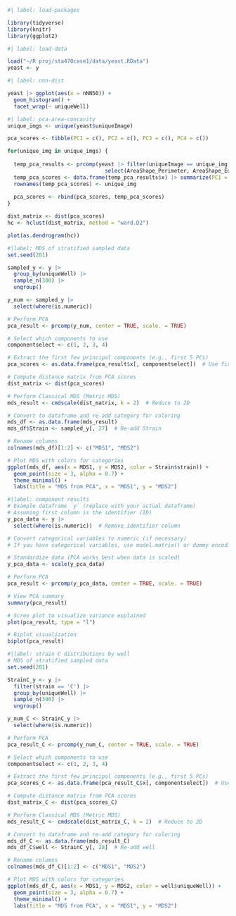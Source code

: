 
```r
#| label: load-packages

library(tidyverse)
library(knitr)
library(ggplot2)
```


```r
#| label: load-data

load("~/R proj/sta470case1/data/yeast.RData")
yeast <- y
```

```r
#| label: nnn-dist

yeast |> ggplot(aes(x = nNN50)) +
  geom_histogram() +
  facet_wrap(~ uniqueWell)
```

```r
#| label: pca-area-concavity
unique_imgs <- unique(yeast$uniqueImage)

pca_scores <- tibble(PC1 = c(), PC2 = c(), PC3 = c(), PC4 = c())

for(unique_img in unique_imgs) {
  
  temp_pca_results <- prcomp(yeast |> filter(uniqueImage == unique_img) |> 
                               select(AreaShape_Perimeter, AreaShape_EquivalentDiameter, AreaShape_ConvexArea, AreaShape_Solidity), scale = TRUE)
  temp_pca_scores <- data.frame(temp_pca_results$x) |> summarize(PC1 = median(PC1), PC2 = median(PC2), PC3 = median(PC3), PC4 = median(PC4))
  rownames(temp_pca_scores) <- unique_img
  
  pca_scores <- rbind(pca_scores, temp_pca_scores)
}

dist_matrix <- dist(pca_scores)
hc <- hclust(dist_matrix, method = "ward.D2")

plot(as.dendrogram(hc))
```

```r
#|label: MDS of stratified sampled data
set.seed(201)

sampled_y <- y |>
  group_by(uniqueWell) |>
  sample_n(300) |>
  ungroup()

y_num <- sampled_y |>
  select(where(is.numeric))

# Perform PCA
pca_result <- prcomp(y_num, center = TRUE, scale. = TRUE)  

# Select which components to use
componentselect <- c(1, 2, 3, 4)

# Extract the first few principal components (e.g., first 5 PCs)
pca_scores <- as.data.frame(pca_result$x[, componentselect])  # Use first 5 PCs

# Compute distance matrix from PCA scores
dist_matrix <- dist(pca_scores)  

# Perform Classical MDS (Metric MDS)
mds_result <- cmdscale(dist_matrix, k = 2)  # Reduce to 2D

# Convert to dataframe and re-add category for coloring
mds_df <- as.data.frame(mds_result)
mds_df$Strain <- sampled_y[, 27]  # Re-add Strain

# Rename columns
colnames(mds_df)[1:2] <- c("MDS1", "MDS2")

# Plot MDS with colors for categories
ggplot(mds_df, aes(x = MDS1, y = MDS2, color = Strain$strain)) +
  geom_point(size = 3, alpha = 0.7) +
  theme_minimal() +
  labs(title = "MDS from PCA", x = "MDS1", y = "MDS2")
```
```r
#|label: component results
# Example dataframe `y` (replace with your actual dataframe)
# Assuming first column is the identifier (ID)
y_pca_data <- y |>
  select(where(is.numeric))  # Remove identifier column

# Convert categorical variables to numeric (if necessary)
# If you have categorical variables, use model.matrix() or dummy encoding before PCA

# Standardize data (PCA works best when data is scaled)
y_pca_data <- scale(y_pca_data)

# Perform PCA
pca_result <- prcomp(y_pca_data, center = TRUE, scale. = TRUE)

# View PCA summary
summary(pca_result)

# Scree plot to visualize variance explained
plot(pca_result, type = "l")

# Biplot visualization
biplot(pca_result)

```
```r
#|label: strain C distributions by well
# MDS of stratified sampled data
set.seed(201)

StrainC_y <- y |>
  filter(strain == 'C') |>
  group_by(uniqueWell) |>
  sample_n(300) |>
  ungroup()

y_num_C <- StrainC_y |>
  select(where(is.numeric))

# Perform PCA
pca_result_C <- prcomp(y_num_C, center = TRUE, scale. = TRUE)  

# Select which components to use
componentselect <- c(1, 2, 3, 4)

# Extract the first few principal components (e.g., first 5 PCs)
pca_scores_C <- as.data.frame(pca_result_C$x[, componentselect])  # Use first 5 PCs

# Compute distance matrix from PCA scores
dist_matrix_C <- dist(pca_scores_C)  

# Perform Classical MDS (Metric MDS)
mds_result_C <- cmdscale(dist_matrix_C, k = 2)  # Reduce to 2D

# Convert to dataframe and re-add category for coloring
mds_df_C <- as.data.frame(mds_result_C)
mds_df_C$well <- StrainC_y[, 28]  # Re-add well

# Rename columns
colnames(mds_df_C)[1:2] <- c("MDS1", "MDS2")

# Plot MDS with colors for categories
ggplot(mds_df_C, aes(x = MDS1, y = MDS2, color = well$uniqueWell)) +
  geom_point(size = 3, alpha = 0.7) +
  theme_minimal() +
  labs(title = "MDS from PCA", x = "MDS1", y = "MDS2")
```

